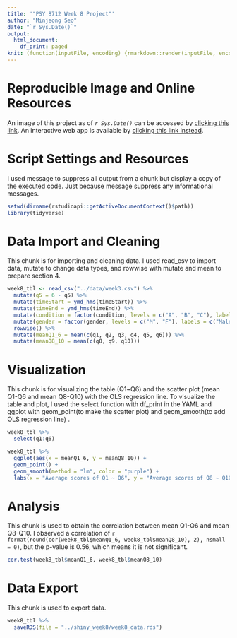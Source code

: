 ```yaml
---
title: '"PSY 8712 Week 8 Project"'
author: "Minjeong Seo"
date: "`r Sys.Date()`"
output: 
  html_document:
    df_print: paged
knit: (function(inputFile, encoding) {rmarkdown::render(inputFile, encoding = encoding, output_dir = "../out") })
---
```


# **Reproducible Image and Online Resources**
An image of this project as of *`r Sys.Date()`* can be accessed by [clicking this link](https://mybinder.org/v2/gh/min9509/psy8712-week8/HEAD).
An interactive web app is available by [clicking this link instead](https://min9509.shinyapps.io/shiny_week8/).

# **Script Settings and Resources**
I used message to suppress all output from a chunk but display a copy of the executed code. Just because message suppress any informational messages.
```r
setwd(dirname(rstudioapi::getActiveDocumentContext()$path))
library(tidyverse)
```

# **Data Import and Cleaning**
This chunk is for importing and cleaning data. I used read_csv to import data, mutate to change data types, and rowwise with mutate and mean to prepare section 4.
```r
week8_tbl <- read_csv("../data/week3.csv") %>%
  mutate(q5 = 6 - q5) %>%
  mutate(timeStart = ymd_hms(timeStart)) %>%
  mutate(timeEnd = ymd_hms(timeEnd)) %>%
  mutate(condition = factor(condition, levels = c("A", "B", "C"), labels = c("Block A", "Block B", "Control"))) %>%
  mutate(gender = factor(gender, levels = c("M", "F"), labels = c("Male", "Female"))) %>%
  rowwise() %>%
  mutate(meanQ1_6 = mean(c(q1, q2, q3, q4, q5, q6))) %>%
  mutate(meanQ8_10 = mean(c(q8, q9, q10))) 
```

# **Visualization**
This chunk is for visualizing the table (Q1~Q6) and the scatter plot (mean Q1-Q6 and mean Q8-Q10) with the OLS regression line. To visualize the table and plot, I used the select function with df_print in the YAML and ggplot with geom_point(to make the scatter plot) and geom_smooth(to add OLS regression line) .
```r
week8_tbl %>%
  select(q1:q6)

week8_tbl %>%
  ggplot(aes(x = meanQ1_6, y = meanQ8_10)) +
  geom_point() +
  geom_smooth(method = "lm", color = "purple") +
  labs(x = "Average scores of Q1 ~ Q6", y = "Average scores of Q8 ~ Q10")
```

# **Analysis**
This chunk is used to obtain the correlation between mean Q1-Q6 and mean Q8-Q10. I observed a correlation of `r format(round(cor(week8_tbl$meanQ1_6, week8_tbl$meanQ8_10), 2), nsmall = 0)`, but the p-value is 0.56, which means it is not significant.
```r
cor.test(week8_tbl$meanQ1_6, week8_tbl$meanQ8_10)
```

# **Data Export**
This chunk is used to export data. 
```r
week8_tbl %>% 
  saveRDS(file = "../shiny_week8/week8_data.rds")
```
